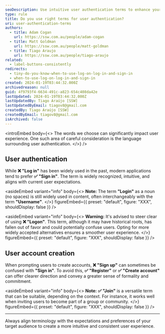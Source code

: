 ```yaml
---
seoDescription: Use intuitive user authentication terms to enhance your application's user experience with sign-in and registration options.
type: rule
title: Do you use right terms for user authentication?
uri: user-authentication-terms
authors:
  - title: Adam Cogan
    url: https://ssw.com.au/people/adam-cogan
  - title: Matt Goldman
    url: https://ssw.com.au/people/matt-goldman
  - title: Tiago Araujo
    url: https://ssw.com.au/people/tiago-araujo
related:
  - label-buttons-consistently
redirects:
  - tiny-do-you-know-when-to-use-log-on-log-in-and-sign-in
  - when-to-use-log-on-log-in-and-sign-in
created: 2024-01-19T03:44:32.000Z
archivedreason: null
guid: 4f9793f4-6634-491c-a823-654c408da42e
lastUpdated: 2024-01-19T03:44:32.000Z
lastUpdatedBy: Tiago Araújo [SSW]
lastUpdatedByEmail: tiagov8@gmail.com
createdBy: Tiago Araújo [SSW]
createdByEmail: tiagov8@gmail.com
isArchived: false
---
```


<introEmbed
  body={<>
The words we choose can significantly impact user experience. One such area of careful consideration is the language surrounding user authentication.
  </>}
/>
## User authentication

While **❌ "Log in"** has been widely used in the past, modern applications tend to prefer **✅ "Sign in"**. The term is widely recognized, intuitive, and aligns with current user expectations.

<asideEmbed
  variant="info"
  body={<>
    **Note:** The term **"Login"** as a noun (no spaces) is still widely used in content, often interchangeably with the term **"Username"**.
  </>}
  figureEmbed={{
    preset: "default",
    figure: "XXX",
    shouldDisplay: false
  }}
/>

<asideEmbed
  variant="info"
  body={<>
    **Warning:** It's advised to steer clear of using **❌ "Logon"**. This term, although it may have historical roots, has fallen out of favor and could potentially confuse users. Opting for more widely accepted alternatives ensures a smoother user experience.
  </>}
  figureEmbed={{
    preset: "default",
    figure: "XXX",
    shouldDisplay: false
  }}
/>

## User account creation

When prompting users to create accounts, **❌ "Sign up"** can sometimes be confused with **"Sign in"**. To avoid this, **✅ "Register"** or **✅ "Create account"** can offer clearer direction and convey a greater sense of formality and commitment.

<asideEmbed
  variant="info"
  body={<>
    **Note:** **✅ "Join"** is a versatile term that can be suitable, depending on the context. For instance, it works well when inviting users to become part of a group or community.
  </>}
  figureEmbed={{
    preset: "default",
    figure: "XXX",
    shouldDisplay: false
  }}
/>

---

Always align terminology with the expectations and preferences of your target audience to create a more intuitive and consistent user experience.
